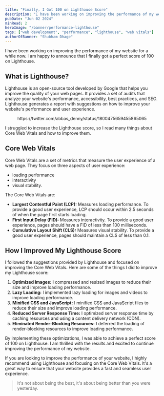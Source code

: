```yaml
---
title: "Finally, I Got 100 on Lighthouse Score"
description: "I have been working on improving the performance of my website for a while now. I am happy to announce that I finally got a perfect score of 100 on Lighthouse."
pubDate: "Jun 02 2024"
minRead: 2
heroImage: "/banner/performance-lighthouse"
tags: ["web development", "performance", "lighthouse", "web vitals"]
authorOfBanner: "Shubham Dhage"
---
```


<script async src="https://platform.twitter.com/widgets.js"></script>

I have been working on improving the performance of my website for a while now. I am happy to announce that I finally got a perfect score of 100 on Lighthouse.

## What is Lighthouse?

Lighthouse is an open-source tool developed by Google that helps you improve the quality of your web pages. It provides a set of audits that analyze your website's performance, accessibility, best practices, and SEO. Lighthouse generates a report with suggestions on how to improve your website's performance and user experience.

<div align="center">
  https://twitter.com/abbas_denny/status/1800475659455865065
</div>

I struggled to increase the Lighthouse score, so I read many things about Core Web Vitals and how to improve them.

## Core Web Vitals

Core Web Vitals are a set of metrics that measure the user experience of a web page. They focus on three aspects of user experience:

- loading performance
- interactivity
- visual stability.

The Core Web Vitals are:

- **Largest Contentful Paint (LCP):** Measures loading performance. To provide a good user experience, LCP should occur within 2.5 seconds of when the page first starts loading.
- **First Input Delay (FID):** Measures interactivity. To provide a good user experience, pages should have a FID of less than 100 milliseconds.
- **Cumulative Layout Shift (CLS):** Measures visual stability. To provide a good user experience, pages should maintain a CLS of less than 0.1.

## How I Improved My Lighthouse Score

I followed the suggestions provided by Lighthouse and focused on improving the Core Web Vitals. Here are some of the things I did to improve my Lighthouse score:

1. **Optimized Images:** I compressed and resized images to reduce their size and improve loading performance.
2. **Lazy Loading:** I implemented lazy loading for images and videos to improve loading performance.
3. **Minified CSS and JavaScript:** I minified CSS and JavaScript files to reduce their size and improve loading performance.
4. **Reduced Server Response Time:** I optimized server response time by caching resources and using a content delivery network (CDN).
5. **Eliminated Render-Blocking Resources:** I deferred the loading of render-blocking resources to improve loading performance.

By implementing these optimizations, I was able to achieve a perfect score of 100 on Lighthouse. I am thrilled with the results and excited to continue improving the performance of my website.

If you are looking to improve the performance of your website, I highly recommend using Lighthouse and focusing on the Core Web Vitals. It's a great way to ensure that your website provides a fast and seamless user experience.

> It's not about being the best, it's about being better than you were yesterday.
